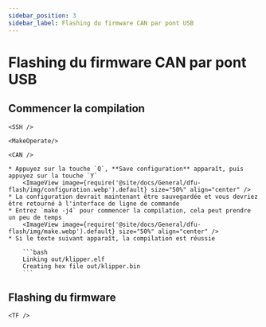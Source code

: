 ```yaml
---
sidebar_position: 3
sidebar_label: Flashing du firmware CAN par pont USB
---
```




# Flashing du firmware CAN par pont USB

## Commencer la compilation

    <SSH />

    <MakeOperate/>

    <CAN />

    * Appuyez sur la touche `Q`, **Save configuration** apparaît, puis appuyez sur la touche `Y`
        <ImageView image={require('@site/docs/General/dfu-flash/img/configuration.webp').default} size="50%" align="center" />
    * La configuration devrait maintenant être sauvegardée et vous devriez être retourné à l'interface de ligne de commande
    * Entrez `make -j4` pour commencer la compilation, cela peut prendre un peu de temps
        <ImageView image={require('@site/docs/General/dfu-flash/img/make.webp').default} size="50%" align="center" />
    * Si le texte suivant apparaît, la compilation est réussie

        ```bash
        Linking out/klipper.elf
        Creating hex file out/klipper.bin
        ```

## Flashing du firmware


    <TF />